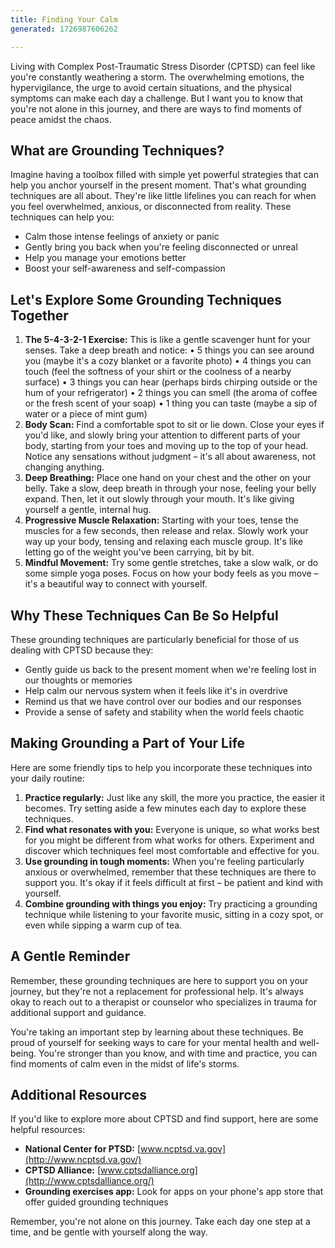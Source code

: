 ---
title: Finding Your Calm
generated: 1726987606262

---

 

Living with Complex Post-Traumatic Stress Disorder (CPTSD) can feel like you're constantly weathering a storm. The overwhelming emotions, the hypervigilance, the urge to avoid certain situations, and the physical symptoms can make each day a challenge. But I want you to know that you're not alone in this journey, and there are ways to find moments of peace amidst the chaos.

## What are Grounding Techniques?

Imagine having a toolbox filled with simple yet powerful strategies that can help you anchor yourself in the present moment. That's what grounding techniques are all about. They're like little lifelines you can reach for when you feel overwhelmed, anxious, or disconnected from reality. These techniques can help you:

* Calm those intense feelings of anxiety or panic
* Gently bring you back when you're feeling disconnected or unreal
* Help you manage your emotions better
* Boost your self-awareness and self-compassion

## Let's Explore Some Grounding Techniques Together

1. **The 5-4-3-2-1 Exercise:** This is like a gentle scavenger hunt for your senses. Take a deep breath and notice:
   • 5 things you can see around you (maybe it's a cozy blanket or a favorite photo)
   • 4 things you can touch (feel the softness of your shirt or the coolness of a nearby surface)
   • 3 things you can hear (perhaps birds chirping outside or the hum of your refrigerator)
   • 2 things you can smell (the aroma of coffee or the fresh scent of your soap)
   • 1 thing you can taste (maybe a sip of water or a piece of mint gum)
2. **Body Scan:** Find a comfortable spot to sit or lie down. Close your eyes if you'd like, and slowly bring your attention to different parts of your body, starting from your toes and moving up to the top of your head. Notice any sensations without judgment – it's all about awareness, not changing anything.
3. **Deep Breathing:** Place one hand on your chest and the other on your belly. Take a slow, deep breath in through your nose, feeling your belly expand. Then, let it out slowly through your mouth. It's like giving yourself a gentle, internal hug.
4. **Progressive Muscle Relaxation:** Starting with your toes, tense the muscles for a few seconds, then release and relax. Slowly work your way up your body, tensing and relaxing each muscle group. It's like letting go of the weight you've been carrying, bit by bit.
5. **Mindful Movement:** Try some gentle stretches, take a slow walk, or do some simple yoga poses. Focus on how your body feels as you move – it's a beautiful way to connect with yourself.

## Why These Techniques Can Be So Helpful

These grounding techniques are particularly beneficial for those of us dealing with CPTSD because they:

* Gently guide us back to the present moment when we're feeling lost in our thoughts or memories
* Help calm our nervous system when it feels like it's in overdrive
* Remind us that we have control over our bodies and our responses
* Provide a sense of safety and stability when the world feels chaotic

## Making Grounding a Part of Your Life

Here are some friendly tips to help you incorporate these techniques into your daily routine:

1. **Practice regularly:** Just like any skill, the more you practice, the easier it becomes. Try setting aside a few minutes each day to explore these techniques.
2. **Find what resonates with you:** Everyone is unique, so what works best for you might be different from what works for others. Experiment and discover which techniques feel most comfortable and effective for you.
3. **Use grounding in tough moments:** When you're feeling particularly anxious or overwhelmed, remember that these techniques are there to support you. It's okay if it feels difficult at first – be patient and kind with yourself.
4. **Combine grounding with things you enjoy:** Try practicing a grounding technique while listening to your favorite music, sitting in a cozy spot, or even while sipping a warm cup of tea.

## A Gentle Reminder

Remember, these grounding techniques are here to support you on your journey, but they're not a replacement for professional help. It's always okay to reach out to a therapist or counselor who specializes in trauma for additional support and guidance.

You're taking an important step by learning about these techniques. Be proud of yourself for seeking ways to care for your mental health and well-being. You're stronger than you know, and with time and practice, you can find moments of calm even in the midst of life's storms.

## Additional Resources

If you'd like to explore more about CPTSD and find support, here are some helpful resources:

* **National Center for PTSD:** [www.ncptsd.va.gov](http://www.ncptsd.va.gov/)
* **CPTSD Alliance:** [www.cptsdalliance.org](http://www.cptsdalliance.org/)
* **Grounding exercises app:** Look for apps on your phone's app store that offer guided grounding techniques

Remember, you're not alone on this journey. Take each day one step at a time, and be gentle with yourself along the way.
